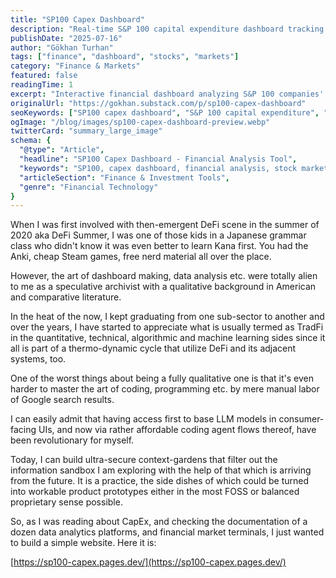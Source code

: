 ```yaml
---
title: "SP100 Capex Dashboard"
description: "Real-time S&P 100 capital expenditure dashboard tracking major US equities capex data over 10 years. Built with Claude Code for instant financial analysis and investment research visualization."
publishDate: "2025-07-16"
author: "Gökhan Turhan"
tags: ["finance", "dashboard", "stocks", "markets"]
category: "Finance & Markets"
featured: false
readingTime: 1
excerpt: "Interactive financial dashboard analyzing S&P 100 companies' capital expenditure trends over the past 10 years. A practical tool for investment research and tracking major US equities capex patterns for financial analysis."
originalUrl: "https://gokhan.substack.com/p/sp100-capex-dashboard"
seoKeywords: ["SP100 capex dashboard", "S&P 100 capital expenditure", "financial dashboard", "stock market analysis", "capex tracking", "investment research", "financial data visualization", "US equities analysis", "stock market dashboard", "corporate capex trends", "financial analytics", "investment tools", "market research", "equity analysis", "financial metrics"]
ogImage: "/blog/images/sp100-capex-dashboard-preview.webp"
twitterCard: "summary_large_image"
schema: {
  "@type": "Article",
  "headline": "SP100 Capex Dashboard - Financial Analysis Tool",
  "keywords": "SP100, capex dashboard, financial analysis, stock market, investment research",
  "articleSection": "Finance & Investment Tools",
  "genre": "Financial Technology"
}
---
```


When I was first involved with then-emergent DeFi scene in the summer of 2020 aka DeFi Summer, I was one of those kids in a Japanese grammar class who didn't know it was even better to learn Kana first. You had the Anki, cheap Steam games, free nerd material all over the place.

However, the art of dashboard making, data analysis etc. were totally alien to me as a speculative archivist with a qualitative background in American and comparative literature.

In the heat of the now, I kept graduating from one sub-sector to another and over the years, I have started to appreciate what is usually termed as TradFi in the quantitative, technical, algorithmic and machine learning sides since it all is part of a thermo-dynamic cycle that utilize DeFi and its adjacent systems, too.

One of the worst things about being a fully qualitative one is that it's even harder to master the art of coding, programming etc. by mere manual labor of Google search results.

I can easily admit that having access first to base LLM models in consumer-facing UIs, and now via rather affordable coding agent flows thereof, have been revolutionary for myself.

Today, I can build ultra-secure context-gardens that filter out the information sandbox I am exploring with the help of that which is arriving from the future. It is a practice, the side dishes of which could be turned into workable product prototypes either in the most FOSS or balanced proprietary sense possible.

So, as I was reading about CapEx, and checking the documentation of a dozen data analytics platforms, and financial market terminals, I just wanted to build a simple website. Here it is:

[https://sp100-capex.pages.dev/](https://sp100-capex.pages.dev/)